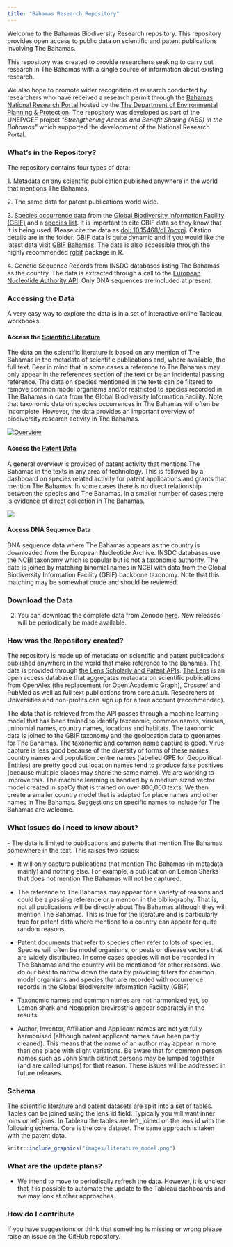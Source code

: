 ```yaml
---
title: "Bahamas Research Repository"
---
```


Welcome to the Bahamas Biodiversity Research repository. This repository provides open access to public data on scientific and patent publications involving The Bahamas.

This repository was created to provide researchers seeking to carry out research in The Bahamas with a single source of information about existing research.

We also hope to promote wider recognition of research conducted by researchers who have received a research permit through the [Bahamas National Research Portal](https://www.depp.gov.bs/research-permits/) hosted by the [The Department of Environmental Planning & Protection](https://www.depp.gov.bs/). The repository was developed as part of the UNEP/GEF project *\"Strengthening Access and Benefit Sharing (ABS) in the Bahamas\"* which supported the development of the National Research Portal.

### What's in the Repository?

The repository contains four types of data:

1\. Metadata on any scientific publication published anywhere in the world that mentions The Bahamas.

2\. The same data for patent publications world wide.

3\. [Species occurrence data](https://github.com/oneworldanalytics/bahamas-research/blob/master/data/taxonomy/gbif-bahamas.zip) from the [Global Biodiversity Information Facility (GBIF)](https://www.gbif.org/) and a [species list](). It is important to cite GBIF data so they know that it is being used. Please cite the data as [doi: 10.15468/dl.7pcxpj](https://doi.org/10.15468/dl.7pcxpj). Citation details are in the folder. GBIF data is quite dynamic and if you would like the latest data visit [GBIF Bahamas](https://www.gbif.org/country/BS/summary). The data is also accessible through the highly recommended [rgbif](https://github.com/ropensci/rgbif) package in R.

4\. Genetic Sequence Records from INSDC databases listing The Bahamas as the country. The data is extracted through a call to the [European Nucleotide Authority API](https://www.ebi.ac.uk/ena/browser/home). Only DNA sequences are included at present.

### Accessing the Data

A very easy way to explore the data is in a set of interactive online Tableau workbooks.

#### Access the [Scientific Literature](https://public.tableau.com/app/profile/one.world.analytics/viz/bahamas_research/Overview?publish=yes)

The data on the scientific literature is based on any mention of The Bahamas in the metadata of scientific publications and, where available, the full text. Bear in mind that in some cases a reference to The Bahamas may only appear in the references section of the text or be an incidental passing reference. The data on species mentioned in the texts can be filtered to remove common model organisms and/or restricted to species recorded in The Bahamas in data from the Global Biodiversity Information Facility. Note that taxonomic data on species occurrences in The Bahamas will often be incomplete. However, the data provides an important overview of biodiversity research activity in The Bahamas.

```{=html}
<div class='tableauPlaceholder' id='viz1668704829145' style='position: relative'><noscript><a href='#'><img alt='Overview ' src='https:&#47;&#47;public.tableau.com&#47;static&#47;images&#47;ba&#47;bahamas_research&#47;Overview&#47;1_rss.png' style='border: none' /></a></noscript><object class='tableauViz'  style='display:none;'><param name='host_url' value='https%3A%2F%2Fpublic.tableau.com%2F' /> <param name='embed_code_version' value='3' /> <param name='site_root' value='' /><param name='name' value='bahamas_research&#47;Overview' /><param name='tabs' value='no' /><param name='toolbar' value='yes' /><param name='static_image' value='https:&#47;&#47;public.tableau.com&#47;static&#47;images&#47;ba&#47;bahamas_research&#47;Overview&#47;1.png' /> <param name='animate_transition' value='yes' /><param name='display_static_image' value='yes' /><param name='display_spinner' value='yes' /><param name='display_overlay' value='yes' /><param name='display_count' value='yes' /><param name='language' value='en-GB' /><param name='filter' value='publish=yes' /></object></div>                <script type='text/javascript'>                    var divElement = document.getElementById('viz1668704829145');                    var vizElement = divElement.getElementsByTagName('object')[0];                    if ( divElement.offsetWidth > 800 ) { vizElement.style.width='100%';vizElement.style.height=(divElement.offsetWidth*0.75)+'px';} else if ( divElement.offsetWidth > 500 ) { vizElement.style.width='100%';vizElement.style.height=(divElement.offsetWidth*0.75)+'px';} else { vizElement.style.width='100%';vizElement.style.height='1477px';}                     var scriptElement = document.createElement('script');                    scriptElement.src = 'https://public.tableau.com/javascripts/api/viz_v1.js';                    vizElement.parentNode.insertBefore(scriptElement, vizElement);                </script>
```
<div>

</div>

#### Access the [Patent Data](https://public.tableau.com/app/profile/one.world.analytics/viz/bahamas_patent/Overview)

A general overview is provided of patent activity that mentions The Bahamas in the texts in any area of technology. This is followed by a dashboard on species related activity for patent applications and grants that mention The Bahamas. In some cases there is no direct relationship between the species and The Bahamas. In a smaller number of cases there is evidence of direct collection in The Bahamas.

```{=html}
<div class='tableauPlaceholder' id='viz1668711245953' style='position: relative'><noscript><a href='https:&#47;&#47;research.depp.gov.bs&#47;'><img alt=' ' src='https:&#47;&#47;public.tableau.com&#47;static&#47;images&#47;ba&#47;bahamas_patent&#47;Overview&#47;1_rss.png' style='border: none' /></a></noscript><object class='tableauViz'  style='display:none;'><param name='host_url' value='https%3A%2F%2Fpublic.tableau.com%2F' /> <param name='embed_code_version' value='3' /> <param name='site_root' value='' /><param name='name' value='bahamas_patent&#47;Overview' /><param name='tabs' value='yes' /><param name='toolbar' value='yes' /><param name='static_image' value='https:&#47;&#47;public.tableau.com&#47;static&#47;images&#47;ba&#47;bahamas_patent&#47;Overview&#47;1.png' /> <param name='animate_transition' value='yes' /><param name='display_static_image' value='yes' /><param name='display_spinner' value='yes' /><param name='display_overlay' value='yes' /><param name='display_count' value='yes' /><param name='language' value='en-GB' /></object></div>                <script type='text/javascript'>                    var divElement = document.getElementById('viz1668711245953');                    var vizElement = divElement.getElementsByTagName('object')[0];                    if ( divElement.offsetWidth > 800 ) { vizElement.style.width='100%';vizElement.style.height=(divElement.offsetWidth*0.75)+'px';} else if ( divElement.offsetWidth > 500 ) { vizElement.style.width='100%';vizElement.style.height=(divElement.offsetWidth*0.75)+'px';} else { vizElement.style.width='100%';vizElement.style.height='2000px';}                     var scriptElement = document.createElement('script');                    scriptElement.src = 'https://public.tableau.com/javascripts/api/viz_v1.js';                    vizElement.parentNode.insertBefore(scriptElement, vizElement);                </script>
```
<div>

</div>

#### Access DNA Sequence Data

DNA sequence data where The Bahamas appears as the country is downloaded from the European Nucleotide Archive. INSDC databases use the NCBI taxonomy which is popular but is not a taxonomic authority. The data is joined by matching binomial names in NCBI with data from the Global Biodiversity Information Facility (GBIF) backbone taxonomy. Note that this matching may be somewhat crude and should be reviewed.

### Download the Data

2.  You can download the complete data from Zenodo [here](). New releases will be periodically be made available.

### How was the Repository created?

The repository is made up of metadata on scientific and patent publications published anywhere in the world that make reference to the Bahamas. The data is provided through [the Lens Scholarly and Patent APIs](https://docs.api.lens.org/). [The Lens](https://www.lens.org/) is an open access database that aggregates metadata on scientific publications from OpenAlex (the replacement for Open Academic Graph), Crossref and PubMed as well as full text publications from core.ac.uk. Researchers at Universities and non-profits can sign up for a free account (recommended).

The data that is retrieved from the API passes through a machine learning model that has been trained to identify taxonomic, common names, viruses, uninomial names, country names, locations and habitats. The taxonomic data is joined to the GBIF taxonomy and the geolocation data to geonames for The Bahamas. The taxonomic and common name capture is good. Virus capture is less good because of the diversity of forms of these names. country names and population centre names (labelled GPE for Geopolitical Entities) are pretty good but location names tend to produce false positives (because multiple places may share the same name). We are working to improve this. The machine learning is handled by a medium sized vector model created in spaCy that is trained on over 800,000 texts. We then create a smaller country model that is adapted for place names and other names in The Bahamas. Suggestions on specific names to include for The Bahamas are welcome.

### What issues do I need to know about?

\- The data is limited to publications and patents that mention The Bahamas somewhere in the text. This raises two issues:

-   It will only capture publications that mention The Bahamas (in metadata mainly) and nothing else. For example, a publication on Lemon Sharks that does not mention The Bahamas will not be captured.

-   The reference to The Bahamas may appear for a variety of reasons and could be a passing reference or a mention in the bibliography. That is, not all publications will be directly about The Bahamas although they will mention The Bahamas. This is true for the literature and is particularly true for patent data where mentions to a country can appear for quite random reasons.

-   Patent documents that refer to species often refer to lots of species. Species will often be model organisms, or pests or disease vectors that are widely distributed. In some cases species will not be recorded in The Bahamas and the country will be mentioned for other reasons. We do our best to narrow down the data by providing filters for common model organisms and species that are recorded with occurrence records in the Global Biodiversity Information Facility (GBIF)

-   Taxonomic names and common names are not harmonized yet, so Lemon shark and Negaprion brevirostris appear separately in the results.

-   Author, Inventor, Affiliation and Applicant names are not yet fully harmonised (although patent applicant names have been partly cleaned). This means that the name of an author may appear in more than one place with slight variations. Be aware that for common person names such as John Smith distinct persons may be lumped together (and are called lumps) for that reason. These issues will be addressed in future releases.

### Schema

The scientific literature and patent datasets are split into a set of tables. Tables can be joined using the lens_id field. Typically you will want inner joins or left joins. In Tableau the tables are left_joined on the lens id with the following schema. Core is the core dataset. The same approach is taken with the patent data.

```r
knitr::include_graphics("images/literature_model.png")
```

### What are the update plans?

-   We intend to move to periodically refresh the data. However, it is unclear that it is possible to automate the update to the Tableau dashboards and we may look at other approaches.

### How do I contribute

If you have suggestions or think that something is missing or wrong please raise an issue on the GitHub repository.
